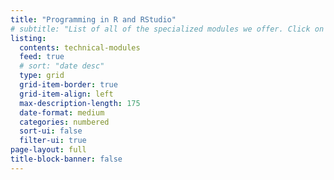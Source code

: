 ```yaml
---
title: "Programming in R and RStudio"
# subtitle: "List of all of the specialized modules we offer. Click on each card to learn more" 
listing:
  contents: technical-modules
  feed: true
  # sort: "date desc"
  type: grid
  grid-item-border: true
  grid-item-align: left
  max-description-length: 175
  date-format: medium
  categories: numbered
  sort-ui: false
  filter-ui: true
page-layout: full
title-block-banner: false
---
```


<!--Technical lessons aim to teach and practice a specific data science tool. The format generally combines lectures to introduce concepts, live coding, and optional hands-on practice sessions. Here we provide a list with a short description of our current technical offerings. The specific goals of each of these lessons can be adapted to best fit your team and meet all participants where they are. If you are interested in a topic outside this list, please let us know, and we will be happy to discuss the feasibility of creating new materials.

Participants will need a computer with recent versions of R and RStudio for all these lessons. Check out instructions to install or upgrade R and RStudio [here](https://happygitwithr.com/install-r-rstudio.html).-->


